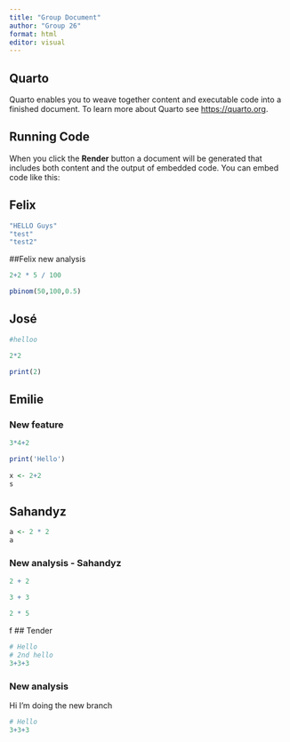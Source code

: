 ```yaml
---
title: "Group Document"
author: "Group 26"
format: html
editor: visual
---
```


## Quarto

Quarto enables you to weave together content and executable code into a finished document. To learn more about Quarto see <https://quarto.org>.

## Running Code

When you click the **Render** button a document will be generated that includes both content and the output of embedded code. You can embed code like this:

## Felix

```r
"HELLO Guys"
"test"
"test2"
```

##Felix new analysis
```r
2+2 * 5 / 100

pbinom(50,100,0.5)

```


## José

```r
#helloo

2*2

print(2)


```

## Emilie

### New feature

```r
3*4+2
```

```r
print('Hello')
 
x <- 2+2
s
```

## Sahandyz

```r

a <- 2 * 2
a

```

### New analysis - Sahandyz
```r
2 + 2
```

```r
3 + 3
```

```r
2 * 5
```


f
## Tender

```r
# Hello
# 2nd hello
3+3+3
```

### New analysis

Hi I'm doing the new branch
```r
# Hello
3+3+3
```

